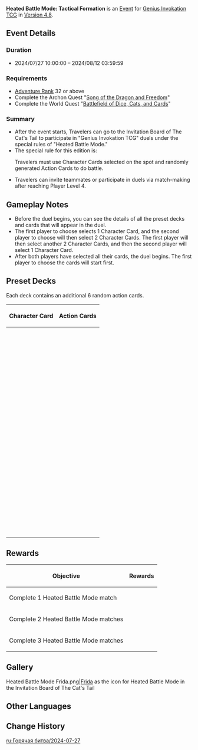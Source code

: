 {{Event
|name       = Heated Battle Mode: Tactical Formation
|image      = Heated Battle Mode Tactical Formation 2024-07-27.png
|type       = In-Game
|group      = Heated Battle Mode
|time_known = yes
|time_start = 2024-07-27 10:00:00
|time_end   = 2024-08-12 03:59:59
|link       = https://www.hoyolab.com/article/31438581
}}
'''Heated Battle Mode: Tactical Formation''' is an [[Event]] for [[Genius Invokation TCG]] in [[Version 4.8]].

==Event Details==
===Duration===
* 2024/07/27 10:00:00 – 2024/08/12 03:59:59

===Requirements===
* [[Adventure Rank]] 32 or above
* Complete the Archon Quest "[[Song of the Dragon and Freedom]]"
* Complete the World Quest "[[Battlefield of Dice, Cats, and Cards]]"

===Summary===
* After the event starts, Travelers can go to the Invitation Board of The Cat's Tail to participate in "Genius Invokation TCG" duels under the special rules of "Heated Battle Mode."
* The special rule for this edition is: <section begin="special_rule" />Travelers must use Character Cards selected on the spot and randomly generated Action Cards to do battle.<section end="special_rule" />
* Travelers can invite teammates or participate in duels via match-making after reaching Player Level 4.

==Gameplay Notes== 
* Before the duel begins, you can see the details of all the preset decks and cards that will appear in the duel.
* The first player to choose selects 1 Character Card, and the second player to choose will then select 2 Character Cards. The first player will then select another 2 Character Cards, and then the second player will select 1 Character Card.
* After both players have selected all their cards, the duel begins. The first player to choose the cards will start first.

==Preset Decks==
Each deck contains an additional 6 random action cards. 
{| class="article-table"
!Character Card
!Action Cards
|-
|{{TCG Card|Ganyu|caption=1}}
|{{TCG Card List|Undivided Heart;Undivided Heart;Amos' Bow;Thundering Poise|caption=1}}
|-
|{{TCG Card|Diona|caption=1}}
|{{TCG Card List|Shaken, Not Purred;Shaken, Not Purred;Sacrificial Bow;Blizzard Strayer|caption=1}}
|-
|{{TCG Card|Kaeya|caption=1}}
|{{TCG Card List|Cold-Blooded Strike;Cold-Blooded Strike;Favonius Sword;Lucky Dog's Silver Circlet|caption=1}}
|-
|{{TCG Card|Chongyun|caption=1}}
|{{TCG Card List|Steady Breathing;Steady Breathing;White Iron Greatsword;Broken Rime's Echo|caption=1}}
|-
|{{TCG Card|Kamisato Ayaka|caption=1}}
|{{TCG Card List|Kanten Senmyou Blessing;Kanten Senmyou Blessing;Skyward Blade;Broken Rime's Echo|caption=1}}
|-
|{{TCG Card|Eula|caption=1}}
|{{TCG Card List|Wellspring of War-Lust;Wellspring of War-Lust;Sacrificial Greatsword;Gambler's Earrings|caption=1}}
|-
|{{TCG Card|Shenhe|caption=1}}
|{{TCG Card List|Mystical Abandon;Mystical Abandon;Moonpiercer;Blizzard Strayer|caption=1}}
|-
|{{TCG Card|Qiqi|caption=1}}
|{{TCG Card List|Rite of Resurrection;Rite of Resurrection;Favonius Sword;General's Ancient Helm|caption=1}}
|-
|{{TCG Card|Layla|caption=1}}
|{{TCG Card List|Light's Remit;Light's Remit;Traveler's Handy Sword;Heart of Khvarena's Brilliance|caption=1}}
|-
|{{TCG Card|Charlotte|caption=1}}
|{{TCG Card List|A Summation of Interest;A Summation of Interest;Sacrificial Fragments;Ocean-Hued Clam|caption=1}}
|-
|{{TCG Card|Wriothesley|caption=1}}
|{{TCG Card List|Terror for the Evildoers;Terror for the Evildoers;Cashflow Supervision;Marechaussee Hunter|caption=1}}
|-
|{{TCG Card|Fatui Cryo Cicin Mage|caption=1}}
|{{TCG Card List|Cicin's Cold Glare;Cicin's Cold Glare;Broken Rime's Echo;Flowing Rings|caption=1}}
|-
|{{TCG Card|La Signora|caption=1}}
|{{TCG Card List|Pain for Pain;Pain for Pain;Blizzard Strayer;Crimson Witch of Flames|caption=1}}
|-
|{{TCG Card|Cryo Hypostasis|caption=1}}
|{{TCG Card List|Sternfrost Prism;Sternfrost Prism;Broken Rime's Echo;Flowing Rings|caption=1}}
|-
|{{TCG Card|Frost Operative|caption=1}}
|{{TCG Card List|Rimeflow Rapier;Rimeflow Rapier;Broken Rime's Echo;Instructor's Cap|caption=1}}
|-
|{{TCG Card|Barbara|caption=1}}
|{{TCG Card List|Glorious Season;Glorious Season;Magic Guide;Crown of Watatsumi|caption=1}}
|-
|{{TCG Card|Xingqiu|caption=1}}
|{{TCG Card List|The Scent Remained;The Scent Remained;Favonius Sword;Exile's Circlet|caption=1}}
|-
|{{TCG Card|Mona|caption=1}}
|{{TCG Card List|Prophecy of Submersion;Prophecy of Submersion;Sacrificial Fragments;Wine-Stained Tricorne|caption=1}}
|-
|{{TCG Card|Tartaglia|caption=1}}
|{{TCG Card List|Abyssal Mayhem: Hydrospout;Abyssal Mayhem: Hydrospout;Skyward Harp;Wine-Stained Tricorne|caption=1}}
|-
|{{TCG Card|Sangonomiya Kokomi|caption=1}}
|{{TCG Card List|Tamakushi Casket;Tamakushi Casket;Fruit of Fulfillment;Ocean-Hued Clam|caption=1}}
|-
|{{TCG Card|Kamisato Ayato|caption=1}}
|{{TCG Card List|Kyouka Fuushi;Kyouka Fuushi;Skyward Blade;Echoes of an Offering|caption=1}}
|-
|{{TCG Card|Candace|caption=1}}
|{{TCG Card List|The Overflow;The Overflow;Vortex Vanquisher;Heart of Depth|caption=1}}
|-
|{{TCG Card|Nilou|caption=1}}
|{{TCG Card List|The Starry Skies Their Flowers Rain;The Starry Skies Their Flowers Rain;Traveler's Handy Sword;Heart of Depth|caption=1}}
|-
|{{TCG Card|Yelan|caption=1}}
|{{TCG Card List|Turn Control;Turn Control;End of the Line;Capricious Visage|caption=1}}
|-
|{{TCG Card|Neuvillette|caption=1}}
|{{TCG Card List|Heir to the Ancient Sea's Authority;Heir to the Ancient Sea's Authority;Tome of the Eternal Flow;Veteran's Visage|caption=1}}
|-
|{{TCG Card|Furina|caption=1}}
|{{TCG Card List|"Hear Me — Let Us Raise the Chalice of Love!";"Hear Me — Let Us Raise the Chalice of Love!";Splendor of Tranquil Waters;Marechaussee Hunter|caption=1}}
|-
|{{TCG Card|Rhodeia of Loch|caption=1}}
|{{TCG Card List|Streaming Surge;Streaming Surge;Wine-Stained Tricorne;Lucky Dog's Silver Circlet|caption=1}}
|-
|{{TCG Card|Mirror Maiden|caption=1}}
|{{TCG Card List|Mirror Cage;Mirror Cage;Heart of Depth;Traveling Doctor's Handkerchief|caption=1}}
|-
|{{TCG Card|Abyss Herald: Wicked Torrents|caption=1}}
|{{TCG Card List|Surging Undercurrent;Surging Undercurrent;Wine-Stained Tricorne;Vourukasha's Glow|caption=1}}
|-
|{{TCG Card|All-Devouring Narwhal|caption=1}}
|{{TCG Card List|Lightless Feeding;Lightless Feeding;Heart of Depth;Golden Troupe|caption=1}}
|-
|{{TCG Card|Diluc|caption=1}}
|{{TCG Card List|Flowing Flame;Flowing Flame;Sacrificial Greatsword;Crimson Witch of Flames|caption=1}}
|-
|{{TCG Card|Xiangling|caption=1}}
|{{TCG Card List|Crossfire;Crossfire;Moonpiercer;Shadow of the Sand King|caption=1}}
|-
|{{TCG Card|Bennett|caption=1}}
|{{TCG Card List|Grand Expectation;Grand Expectation;Aquila Favonia;Crown of Watatsumi|caption=1}}
|-
|{{TCG Card|Amber|caption=1}}
|{{TCG Card List|Bunny Triggered;Bunny Triggered;King's Squire;Crimson Witch of Flames|caption=1}}
|-
|{{TCG Card|Yoimiya|caption=1}}
|{{TCG Card List|Naganohara Meteor Swarm;Naganohara Meteor Swarm;Skyward Harp;Shimenawa's Reminiscence|caption=1}}
|-
|{{TCG Card|Klee|caption=1}}
|{{TCG Card List|Pounding Surprise;Pounding Surprise;Skyward Atlas;Witch's Scorching Hat|caption=1}}
|-
|{{TCG Card|Hu Tao|caption=1}}
|{{TCG Card List|Sanguine Rouge;Sanguine Rouge;White Tassel;Flowing Rings|caption=1}}
|-
|{{TCG Card|Yanfei|caption=1}}
|{{TCG Card List|Right of Final Interpretation;Right of Final Interpretation;Tulaytullah's Remembrance;Witch's Scorching Hat|caption=1}}
|-
|{{TCG Card|Dehya|caption=1}}
|{{TCG Card List|Stalwart and True;Stalwart and True;Beacon of the Reed Sea;Vourukasha's Glow|caption=1}}
|-
|{{TCG Card|Lyney|caption=1}}
|{{TCG Card List|Conclusive Ovation;Conclusive Ovation;Raven Bow;Thundering Poise|caption=1}}
|-
|{{TCG Card|Thoma|caption=1}}
|{{TCG Card List|A Subordinate's Skills;A Subordinate's Skills;Moonpiercer;Adventurer's Bandana|caption=1}}
|-
|{{TCG Card|Xinyan|caption=1}}
|{{TCG Card List|Rockin' in a Flaming World;Rockin' in a Flaming World;Forest Regalia;Crimson Witch of Flames|caption=1}}
|-
|{{TCG Card|Chevreuse|caption=1}}
|{{TCG Card List|Vanguard's Coordinated Tactics;Vanguard's Coordinated Tactics;Rightful Reward;Gambler's Earrings|caption=1}}
|-
|{{TCG Card|Fatui Pyro Agent|caption=1}}
|{{TCG Card List|Paid in Full;Paid in Full;Witch's Scorching Hat;Gambler's Earrings|caption=1}}
|-
|{{TCG Card|Abyss Lector: Fathomless Flames|caption=1}}
|{{TCG Card List|Embers Rekindled;Embers Rekindled;Crimson Witch of Flames;Exile's Circlet|caption=1}}
|-
|{{TCG Card|Eremite Scorching Loremaster|caption=1}}
|{{TCG Card List|Scorpocalypse;Scorpocalypse;Vourukasha's Glow;Traveling Doctor's Handkerchief|caption=1}}
|-
|{{TCG Card|Emperor of Fire and Iron|caption=1}}
|{{TCG Card List|Molten Mail;Molten Mail;Witch's Scorching Hat;General's Ancient Helm|caption=1}}
|-
|{{TCG Card|Fischl|caption=1}}
|{{TCG Card List|Stellar Predator;Stellar Predator;Raven Bow;Gilded Dreams|caption=1}}
|-
|{{TCG Card|Razor|caption=1}}
|{{TCG Card List|Awakening;Awakening;White Iron Greatsword;Adventurer's Bandana|caption=1}}
|-
|{{TCG Card|Keqing|caption=1}}
|{{TCG Card List|Thundering Penance;Thundering Penance;Light of Foliar Incision;Thundering Fury|caption=1}}
|-
|{{TCG Card|Cyno|caption=1}}
|{{TCG Card List|Featherfall Judgment;Featherfall Judgment;Skyward Spine;Ornate Kabuto|caption=1}}
|-
|{{TCG Card|Beidou|caption=1}}
|{{TCG Card List|Lightning Storm;Lightning Storm;Skyward Pride;Tenacity of the Millelith|caption=1}}
|-
|{{TCG Card|Kujou Sara|caption=1}}
|{{TCG Card List|Sin of Pride;Sin of Pride;Elegy for the End;Thundering Fury|caption=1}}
|-
|{{TCG Card|Raiden Shogun|caption=1}}
|{{TCG Card List|Wishes Unnumbered;Wishes Unnumbered;Engulfing Lightning;Emblem of Severed Fate|caption=1}}
|-
|{{TCG Card|Yae Miko|caption=1}}
|{{TCG Card List|The Shrine's Sacred Shade;The Shrine's Sacred Shade;Fruit of Fulfillment;Thunder Summoner's Crown|caption=1}}
|-
|{{TCG Card|Lisa|caption=1}}
|{{TCG Card List|Pulsating Witch;Pulsating Witch;Lost Prayer to the Sacred Winds;Instructor's Cap|caption=1}}
|-
|{{TCG Card|Dori|caption=1}}
|{{TCG Card List|Discretionary Supplement;Discretionary Supplement;The Bell;Thunder Summoner's Crown|caption=1}}
|-
|{{TCG Card|Kuki Shinobu|caption=1}}
|{{TCG Card List|To Ward Weakness;To Ward Weakness;Aquila Favonia;Veteran's Visage|caption=1}}
|-
|{{TCG Card|Electro Hypostasis|caption=1}}
|{{TCG Card List|Absorbing Prism;Absorbing Prism;Thundering Fury;Shimenawa's Reminiscence|caption=1}}
|-
|{{TCG Card|Thunder Manifestation|caption=1}}
|{{TCG Card List|Grieving Echo;Grieving Echo;Thunder Summoner's Crown;Heart of Khvarena's Brilliance|caption=1}}
|-
|{{TCG Card|Millennial Pearl Seahorse|caption=1}}
|{{TCG Card List|Pearl Solidification;Pearl Solidification;Thunder Summoner's Crown;Veteran's Visage|caption=1}}
|-
|{{TCG Card|Fatui Electro Cicin Mage|caption=1}}
|{{TCG Card List|Electro Cicin's Gleam;Electro Cicin's Gleam;Golden Troupe's Reward;Ornate Kabuto|caption=1}}
|-
|{{TCG Card|Consecrated Scorpion|caption=1}}
|{{TCG Card List|Fatal Fulmination;Fatal Fulmination;Thundering Fury;Gilded Dreams|caption=1}}
|-
|{{TCG Card|Sucrose|caption=1}}
|{{TCG Card List|Chaotic Entropy;Chaotic Entropy;Sacrificial Fragments;Instructor's Cap|caption=1}}
|-
|{{TCG Card|Jean|caption=1}}
|{{TCG Card List|Lands of Dandelion;Lands of Dandelion;Aquila Favonia;Viridescent Venerer's Diadem|caption=1}}
|-
|{{TCG Card|Venti|caption=1}}
|{{TCG Card List|Embrace of Winds;Embrace of Winds;Elegy for the End;Viridescent Venerer|caption=1}}
|-
|{{TCG Card|Xiao|caption=1}}
|{{TCG Card List|Conqueror of Evil: Guardian Yaksha;Conqueror of Evil: Guardian Yaksha;Primordial Jade Winged-Spear;Vermillion Hereafter|caption=1}}
|-
|{{TCG Card|Kaedehara Kazuha|caption=1}}
|{{TCG Card List|Poetics of Fuubutsu;Poetics of Fuubutsu;Sacrificial Sword;Viridescent Venerer's Diadem|caption=1}}
|-
|{{TCG Card|Wanderer|caption=1}}
|{{TCG Card List|Gales of Reverie;Gales of Reverie;Tulaytullah's Remembrance;Echoes of an Offering|caption=1}}
|-
|{{TCG Card|Sayu|caption=1}}
|{{TCG Card List|Skiving: New and Improved;Skiving: New and Improved;Wolf's Gravestone;Viridescent Venerer|caption=1}}
|-
|{{TCG Card|Lynette|caption=1}}
|{{TCG Card List|A Cold Blade Like a Shadow;A Cold Blade Like a Shadow;Sacrificial Sword;Gilded Dreams|caption=1}}
|-
|{{TCG Card|Faruzan|caption=1}}
|{{TCG Card List|The Wondrous Path of Truth;The Wondrous Path of Truth;Elegy for the End;Viridescent Venerer|caption=1}}
|-
|{{TCG Card|Maguu Kenki|caption=1}}
|{{TCG Card List|Transcendent Automaton;Transcendent Automaton;Viridescent Venerer's Diadem;Capricious Visage|caption=1}}
|-
|{{TCG Card|Dvalin|caption=1}}
|{{TCG Card List|Rending Vortex;Rending Vortex;Viridescent Venerer;Shimenawa's Reminiscence|caption=1}}
|-
|{{TCG Card|Consecrated Flying Serpent|caption=1}}
|{{TCG Card List|Deathly Cyclone;Deathly Cyclone;Viridescent Venerer's Diadem;Emblem of Severed Fate|caption=1}}
|-
|{{TCG Card|Ningguang|caption=1}}
|{{TCG Card List|Strategic Reserve;Strategic Reserve;Magic Guide;Mask of Solitude Basalt|caption=1}}
|-
|{{TCG Card|Noelle|caption=1}}
|{{TCG Card List|I Got Your Back;I Got Your Back;The Bell;Mask of Solitude Basalt|caption=1}}
|-
|{{TCG Card|Zhongli|caption=1}}
|{{TCG Card List|Dominance of Earth;Dominance of Earth;Vortex Vanquisher;Tenacity of the Millelith|caption=1}}
|-
|{{TCG Card|Albedo|caption=1}}
|{{TCG Card List|Descent of Divinity;Descent of Divinity;Traveler's Handy Sword;Capricious Visage|caption=1}}
|-
|{{TCG Card|Arataki Itto|caption=1}}
|{{TCG Card List|Arataki Ichiban;Arataki Ichiban;Wolf's Gravestone;Archaic Petra|caption=1}}
|-
|{{TCG Card|Gorou|caption=1}}
|{{TCG Card List|Rushing Hound: Swift as the Wind;Rushing Hound: Swift as the Wind;King's Squire;Archaic Petra|caption=1}}
|-
|{{TCG Card|Yun Jin|caption=1}}
|{{TCG Card List|Decorous Harmony;Decorous Harmony;Rightful Reward;Vourukasha's Glow|caption=1}}
|-
|{{TCG Card|Navia|caption=1}}
|{{TCG Card List|Undisclosed Distribution Channels;Undisclosed Distribution Channels;Beacon of the Reed Sea;Mask of Solitude Basalt|caption=1}}
|-
|{{TCG Card|Stonehide Lawachurl|caption=1}}
|{{TCG Card List|Stonehide Reforged;Stonehide Reforged;Mask of Solitude Basalt;Vermillion Hereafter|caption=1}}
|-
|{{TCG Card|Azhdaha|caption=1}}
|{{TCG Card List|Lunar Cycles Unending;Lunar Cycles Unending;Archaic Petra;Tenacity of the Millelith|caption=1}}
|-
|{{TCG Card|Collei|caption=1}}
|{{TCG Card List|Floral Sidewinder;Floral Sidewinder;Amos' Bow;Laurel Coronet|caption=1}}
|-
|{{TCG Card|Tighnari|caption=1}}
|{{TCG Card List|Keen Sight;Keen Sight;Sacrificial Bow;Deepwood Memories|caption=1}}
|-
|{{TCG Card|Nahida|caption=1}}
|{{TCG Card List|The Seed of Stored Knowledge;The Seed of Stored Knowledge;A Thousand Floating Dreams;Deepwood Memories|caption=1}}
|-
|{{TCG Card|Yaoyao|caption=1}}
|{{TCG Card List|Beneficent;Beneficent;Lithic Spear;Golden Troupe|caption=1}}
|-
|{{TCG Card|Baizhu|caption=1}}
|{{TCG Card List|All Things Are of the Earth;All Things Are of the Earth;A Thousand Floating Dreams;Laurel Coronet|caption=1}}
|-
|{{TCG Card|Alhaitham|caption=1}}
|{{TCG Card List|Structuration;Structuration;Light of Foliar Incision;Amethyst Crown|caption=1}}
|-
|{{TCG Card|Kirara|caption=1}}
|{{TCG Card List|Countless Sights to See;Countless Sights to See;Sapwood Blade;Golden Troupe's Reward|caption=1}}
|-
|{{TCG Card|Kaveh|caption=1}}
|{{TCG Card List|The Art of Budgeting;The Art of Budgeting;Forest Regalia;Flower of Paradise Lost|caption=1}}
|-
|{{TCG Card|Jadeplume Terrorshroom|caption=1}}
|{{TCG Card List|Proliferating Spores;Proliferating Spores;Deepwood Memories;Ornate Kabuto|caption=1}}
|-
|{{TCG Card|Guardian of Apep's Oasis|caption=1}}
|{{TCG Card List|A Thousand Young;A Thousand Young;Laurel Coronet;Amethyst Crown|caption=1}}
|}

==Rewards==
{|class="article-table"
!Objective
!Rewards
|-
|Complete 1 Heated Battle Mode match
|{{Card|Lucky Coin|1,000}}
|-
|Complete 2 Heated Battle Mode matches
|{{Card|Lucky Coin|1,000}}
|-
|Complete 3 Heated Battle Mode matches
|{{Card|Lucky Coin|1,000}}
|}

==Gallery==
<gallery>
Heated Battle Mode Frida.png|[[Frida]] as the icon for Heated Battle Mode in the Invitation Board of The Cat's Tail
</gallery>

==Other Languages==
{{Other Languages|Heated Battle Mode/2023-06-03}}

==Change History==
{{Change History|4.8}}

[[ru:Горячая битва/2024-07-27]]